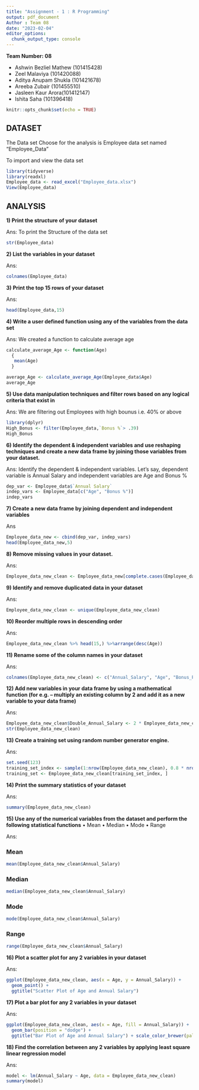 ---
title: "Assignment - 1 : R Programming"
output: pdf_document
Author : Team 08
date: "2023-02-04"
editor_options: 
  chunk_output_type: console
---
**Team Number: 08 **

* Ashwin Bezliel Mathew (101415428)
* Zeel Malaviya (101420088)
* Aditya Anupam Shukla (101421678)
* Areeba Zubair (101455510)
* Jasleen Kaur Arora(101412147)
* Ishita Saha (101396418)


```{r setup, include=FALSE}
knitr::opts_chunk$set(echo = TRUE)
```

## DATASET

The Data set Choose for the analysis is Employee data set named "Employee_Data"

To import and view the data set 

```{r}
library(tidyverse)
library(readxl)
Employee_data <- read_excel("Employee_data.xlsx")
View(Employee_data)

```

## ANALYSIS

**1) Print the structure of your dataset**

  Ans: To print the Structure of the data set 

```{r}
str(Employee_data)
```

**2) List the variables in your dataset**
  
  Ans:
```{r}
colnames(Employee_data)
```

**3) Print the top 15 rows of your dataset **

  Ans:
```{r}
head(Employee_data,15)
```

**4) Write a user defined function using any of the variables from the data set**

  Ans: We created a function to calculate average age

```{r}
calculate_average_Age <- function(Age) 
  {
   mean(Age)
  }

average_Age <- calculate_average_Age(Employee_data$Age)
average_Age
```
**5) Use data manipulation techniques and filter rows based on any logical criteria that exist in**

  Ans: We are filtering out Employees with high bounus i.e. 40% or above

```{r}
library(dplyr)
High_Bonus <- filter(Employee_data,`Bonus %`> .39)
High_Bonus
```

**6) Identify the dependent & independent variables and use reshaping techniques and create a new data frame by joining those variables from your dataset.**

  Ans: Identify the dependent & independent variables. Let's say, dependent variable is Annual Salary and independent variables are Age and Bonus %

```{r}
dep_var <- Employee_data$`Annual Salary`
indep_vars <- Employee_data[c("Age", "Bonus %")] 
indep_vars
```
**7)  Create a new data frame by joining dependent and independent variables**

  Ans
```{r}
Employee_data_new <- cbind(dep_var, indep_vars)
head(Employee_data_new,5)
```

**8) Remove missing values in your dataset.**

  Ans:
```{r}

Employee_data_new_clean <- Employee_data_new[complete.cases(Employee_data_new),]

```

**9) Identify and remove duplicated data in your dataset**

  Ans:
```{r}
Employee_data_new_clean <- unique(Employee_data_new_clean)

```

**10) Reorder multiple rows in descending order**

  Ans:
```{r}
Employee_data_new_clean %>% head(15,) %>%arrange(desc(Age))


```
**11) Rename some of the column names in your dataset**

  Ans:
```{r}
colnames(Employee_data_new_clean) <- c("Annual_Salary", "Age", "Bonus_Percentage")

```

**12) Add new variables in your data frame by using a mathematical function (for e.g. – multiply an existing column by 2 and add it as a new variable to your data frame)**

  Ans:
```{r}
Employee_data_new_clean$Double_Annual_Salary <- 2 * Employee_data_new_clean$Annual_Salary
str(Employee_data_new_clean)
```
**13) Create a training set using random number generator engine.**

  Ans:

```{r}
set.seed(123)
training_set_index <- sample(1:nrow(Employee_data_new_clean), 0.8 * nrow(Employee_data_new_clean))
training_set <- Employee_data_new_clean[training_set_index, ]
```
**14) Print the summary statistics of your dataset**

  Ans:
```{r}
summary(Employee_data_new_clean)
```
**15) Use any of the numerical variables from the dataset and perform the following statistical functions**
• Mean
• Median
• Mode
• Range


  Ans:

### Mean
```{r}
mean(Employee_data_new_clean$Annual_Salary)
```

### Median
```{r}
median(Employee_data_new_clean$Annual_Salary)
```

### Mode
```{r}
mode(Employee_data_new_clean$Annual_Salary)
```

### Range
```{r}
range(Employee_data_new_clean$Annual_Salary)
```

**16) Plot a scatter plot for any 2 variables in your dataset**

  Ans:
```{r}

ggplot(Employee_data_new_clean, aes(x = Age, y = Annual_Salary)) + 
  geom_point() + 
  ggtitle("Scatter Plot of Age and Annual Salary")

```

**17) Plot a bar plot for any 2 variables in your dataset**

  Ans:

```{r}
ggplot(Employee_data_new_clean, aes(x = Age, fill = Annual_Salary)) + 
  geom_bar(position = "dodge") + 
  ggtitle("Bar Plot of Age and Annual Salary") + scale_color_brewer(palette="Accent")

```
**18) Find the correlation between any 2 variables by applying least square linear regression model**

  Ans:

```{r}
model <- lm(Annual_Salary ~ Age, data = Employee_data_new_clean)
summary(model)

```

